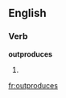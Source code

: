 
==English==

===Verb===
'''outproduces'''

# {{third-person singular of|[[outproduce]]}}

[[fr:outproduces]]